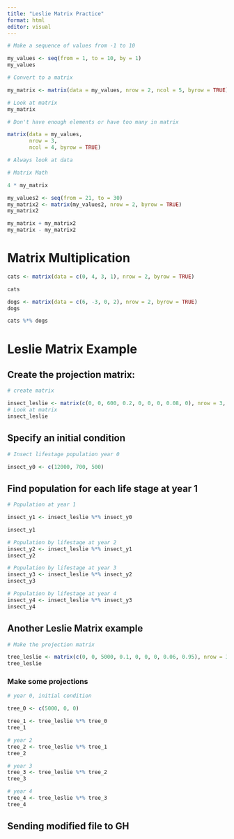 ```yaml
---
title: "Leslie Matrix Practice"
format: html
editor: visual
---
```


```r

# Make a sequence of values from -1 to 10

my_values <- seq(from = 1, to = 10, by = 1)
my_values

# Convert to a matrix

my_matrix <- matrix(data = my_values, nrow = 2, ncol = 5, byrow = TRUE)

# Look at matrix
my_matrix

```

```r
# Don't have enough elements or have too many in matrix 

matrix(data = my_values, 
       nrow = 3,
       ncol = 4, byrow = TRUE)

# Always look at data
```

```r
# Matrix Math 

4 * my_matrix

```

```r
my_values2 <- seq(from = 21, to = 30)
my_matrix2 <- matrix(my_values2, nrow = 2, byrow = TRUE)
my_matrix2
```

```r
my_matrix + my_matrix2
my_matrix - my_matrix2

```

# Matrix Multiplication

```r

cats <- matrix(data = c(0, 4, 3, 1), nrow = 2, byrow = TRUE)

cats

dogs <- matrix(data = c(6, -3, 0, 2), nrow = 2, byrow = TRUE)
dogs
```

```r
cats %*% dogs
```

# Leslie Matrix Example

## Create the projection matrix: 

```r
# create matrix

insect_leslie <- matrix(c(0, 0, 600, 0.2, 0, 0, 0, 0.08, 0), nrow = 3, ncol = 3, byrow = TRUE)
# Look at matrix
insect_leslie

```

## Specify an initial condition 

```r
# Insect lifestage population year 0 

insect_y0 <- c(12000, 700, 500)
```

## Find population for each life stage at year 1

```r
# Population at year 1 

insect_y1 <- insect_leslie %*% insect_y0

insect_y1
```

```r
# Population by lifestage at year 2
insect_y2 <- insect_leslie %*% insect_y1
insect_y2
```

```r
# Population by lifestage at year 3 
insect_y3 <- insect_leslie %*% insect_y2
insect_y3
```

```r
# Population by lifestage at year 4 
insect_y4 <- insect_leslie %*% insect_y3
insect_y4
```

## Another Leslie Matrix example 

```r
# Make the projection matrix 

tree_leslie <- matrix(c(0, 0, 5000, 0.1, 0, 0, 0, 0.06, 0.95), nrow = 3, ncol = 3, byrow = TRUE )
tree_leslie
```

### Make some projections 

```r
# year 0, initial condition 

tree_0 <- c(5000, 0, 0)

tree_1 <- tree_leslie %*% tree_0
tree_1
```

```r
# year 2
tree_2 <- tree_leslie %*% tree_1 
tree_2
```

```r
# year 3 
tree_3 <- tree_leslie %*% tree_2
tree_3
```

```r
# year 4 
tree_4 <- tree_leslie %*% tree_3
tree_4
```

## Sending modified file to GH
